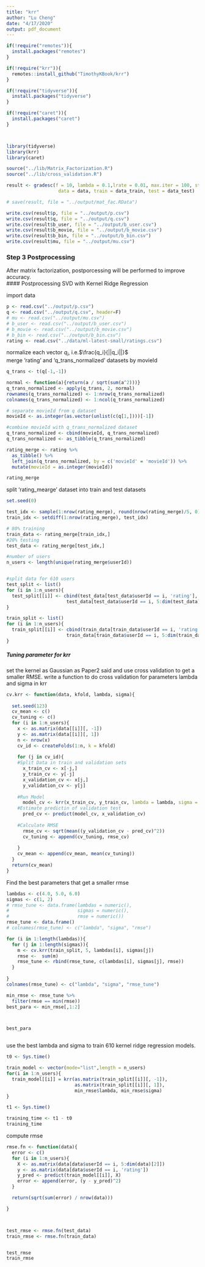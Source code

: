 ```yaml
---
title: "krr"
author: "Lu Cheng"
date: "4/17/2020"
output: pdf_document
---
```


```r
if(!require("remotes")){
  install.packages("remotes")
}

if(!require("krr")){
  remotes::install_github("TimothyKBook/krr")
}

if(!require("tidyverse")){
  install.packages("tidyverse")
}

if(!require("caret")){
  install.packages("caret")
}



library(tidyverse)
library(krr)
library(caret)

source("../lib/Matrix_Factorization.R")
source("../lib/cross_validation.R")
```


```r
result <- gradesc(f = 10, lambda = 0.1,lrate = 0.01, max.iter = 100, stopping.deriv = 0.01,
                   data = data, train = data_train, test = data_test)

# save(result, file = "../output/mat_fac.RData")

write.csv(result$p, file = "../output/p.csv")
write.csv(result$q, file = "../output/q.csv")
write.csv(result$b_user, file = "../output/b_user.csv")
write.csv(result$b_movie, file = "../output/b_movie.csv")
write.csv(result$b_bin, file = "../output/b_bin.csv")
write.csv(result$mu, file = "../output/mu.csv")


```

### Step 3 Postprocessing    
After matrix factorization, postporcessing will be performed to improve accuracy.    
#### Postprocessing SVD with Kernel Ridge Regression     
      
import data
```r
p <- read.csv("../output/p.csv")
q <- read.csv("../output/q.csv", header=F) 
# mu <- read.csv("../output/mu.csv")
# b_user <- read.csv("../output/b_user.csv")
# b_movie <- read.csv("../output/b_movie.csv")
# b_bin <- read.csv("../output/b_bin.csv")
rating <- read.csv("../data/ml-latest-small/ratings.csv")


```
     
normalize each vector $q_i$, i.e.$\frac{q_i}{||q_i||}$    
merge 'rating' and 'q_trans_normalized' datasets by movieId
```r
q_trans <- t(q[-1,-1])

normal <- function(a){return(a / sqrt(sum(a^2)))}
q_trans_normalized <- apply(q_trans, 2, normal)
rownames(q_trans_normalized) <- 1:nrow(q_trans_normalized)
colnames(q_trans_normalized) <- 1:ncol(q_trans_normalized)

# separate movieId from q dataset
movieId <- as.integer(as.vector(unlist(c(q[1,])))[-1])

#combine movieId with q_trans_normalized dataset
q_trans_normalized <- cbind(movieId, q_trans_normalized)
q_trans_normalized <- as_tibble(q_trans_normalized)

rating_merge <- rating %>% 
  as_tibble() %>%
  left_join(q_trans_normalized, by = c('movieId' = 'movieId')) %>%
  mutate(movieId = as.integer(movieId))

rating_merge
```
    
split 'rating_mearge' dataset into train and test datasets
```r
set.seed(0)

test_idx <- sample(1:nrow(rating_merge), round(nrow(rating_merge)/5, 0))
train_idx <- setdiff(1:nrow(rating_merge), test_idx)

# 80% training
train_data <- rating_merge[train_idx,]
#20% testing
test_data <- rating_merge[test_idx,]

#number of users
n_users <- length(unique(rating_merge$userId))


#split data for 610 users
test_split <- list()
for (i in 1:n_users){
  test_split[[i]] <- cbind(test_data[test_data$userId == i, 'rating'],
                      test_data[test_data$userId == i, 5:dim(test_data)[2]])
}

train_split <- list()
for (i in 1:n_users){
  train_split[[i]] <- cbind(train_data[train_data$userId == i, 'rating'],
                      train_data[train_data$userId == i, 5:dim(train_data)[2]])
}

```   
    
##### Tuning parameter for krr    
set the kernel as Gaussian as Paper2 said and use cross validation to get a smaller RMSE.
write a function to do cross validation for parameters lambda and sigma in krr
```r
cv.krr <- function(data, kfold, lambda, sigma){
  
  set.seed(123)
  cv_mean <- c()
  cv_tuning <- c()
  for (i in 1:n_users){
    x <- as.matrix(data[[i]][, -1])
    y <- as.matrix(data[[i]][, 1])
    n <- nrow(x)
    cv_id <- createFolds(1:n, k = kfold)
    
    for (j in cv_id){
    #Split Data in train and validation sets
      x_train_cv <- x[-j,]
      y_train_cv <- y[-j]
      x_validation_cv <- x[j,]
      y_validation_cv <- y[j]
    
    #Run Model
      model_cv <- krr(x_train_cv, y_train_cv, lambda = lambda, sigma = sigma)
    #Estimate predictin of validation test
      pred_cv <- predict(model_cv, x_validation_cv)
    
    #Calculate RMSE
      rmse_cv <- sqrt(mean((y_validation_cv - pred_cv)^2))
      cv_tuning <- append(cv_tuning, rmse_cv)
      
    }
    cv_mean <- append(cv_mean, mean(cv_tuning))
  }  
  return(cv_mean)
}
```
   
Find the best parameters that get a smaller rmse
```r
lambdas <- c(4.0, 5.0, 6.0)
sigmas <- c(1, 2)
# rmse_tune <- data.frame(lambdas = numeric(), 
#                         sigmas = numeric(),
#                         rmse = numeric())
rmse_tune <- data.frame()
# colnames(rmse_tune) <- c("lambda", "sigma", "rmse")

for (i in 1:length(lambdas)){
  for (j in 1:length(sigmas)){
    m <- cv.krr(train_split, 5, lambdas[i], sigmas[j])
    rmse <-  sum(m)
    rmse_tune <- rbind(rmse_tune, c(lambdas[i], sigmas[j], rmse))
  }
  
}
colnames(rmse_tune) <- c("lambda", "sigma", "rmse_tune")

min_rmse <- rmse_tune %>%
  filter(rmse == min(rmse))
best_para <- min_rmse[,1:2]



best_para



```

        
use the best lambda and sigma to train 610 kernel ridge regression models.
```r
t0 <- Sys.time()

train_model <- vector(mode="list",length = n_users)
for(i in 1:n_users){
  train_model[[i]] = krr(as.matrix(train_split[[i]][, -1]), 
                         as.matrix(train_split[[i]][, 1]),
                         min_rmse$lambda, min_rmse$sigma)
}

t1 <- Sys.time()

training_time <- t1 - t0
training_time


```
    
compute rmse
```r

rmse.fn <- function(data){
  error <- c()
  for (i in 1:n_users){
    X <- as.matrix(data[data$userId == i, 5:dim(data)[2]])
    y <- as.matrix(data[data$userId == i, 'rating'])
    y_pred <- predict(train_model[[i]], X)
    error <- append(error, (y - y_pred)^2)
  }

  return(sqrt(sum(error) / nrow(data)))

}



test_rmse <- rmse.fn(test_data)
train_rmse <- rmse.fn(train_data)


test_rmse
train_rmse


```

